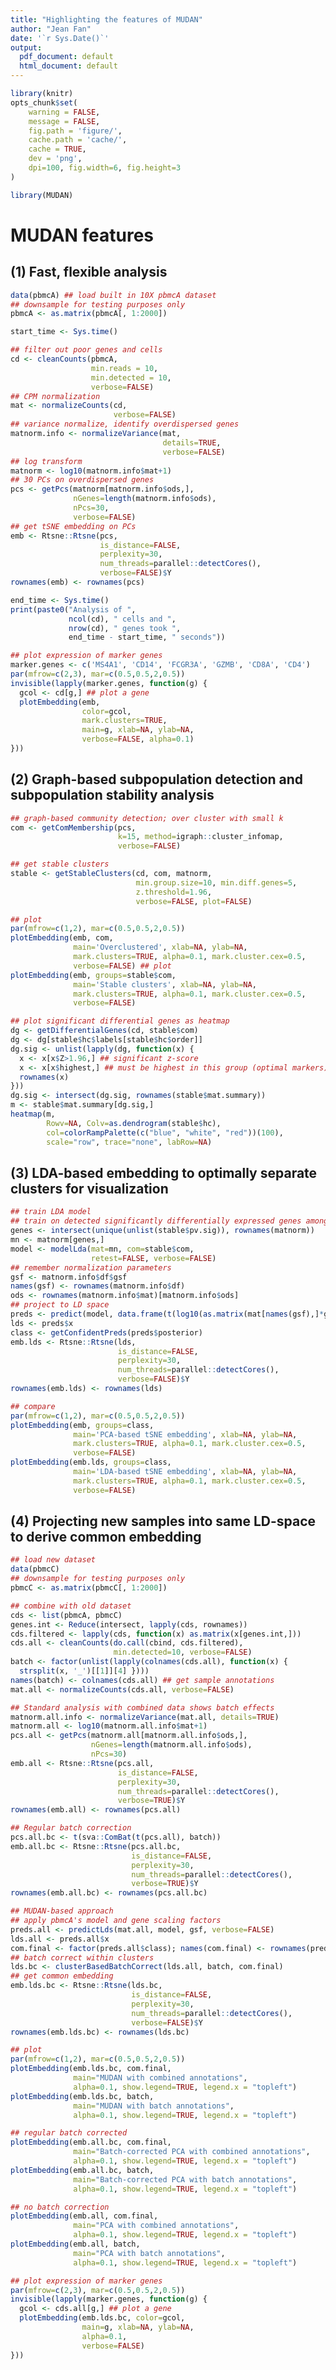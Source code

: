 ```yaml
---
title: "Highlighting the features of MUDAN"
author: "Jean Fan"
date: '`r Sys.Date()`'
output:
  pdf_document: default
  html_document: default
---
```


```r
library(knitr)
opts_chunk$set(
    warning = FALSE,
    message = FALSE,
    fig.path = 'figure/',
    cache.path = 'cache/',
    cache = TRUE,
    dev = 'png',
    dpi=100, fig.width=6, fig.height=3
)
```

```r
library(MUDAN)
```

# MUDAN features

## (1) Fast, flexible analysis

```r
data(pbmcA) ## load built in 10X pbmcA dataset
## downsample for testing purposes only
pbmcA <- as.matrix(pbmcA[, 1:2000]) 

start_time <- Sys.time()

## filter out poor genes and cells
cd <- cleanCounts(pbmcA, 
                  min.reads = 10, 
                  min.detected = 10, 
                  verbose=FALSE)
## CPM normalization
mat <- normalizeCounts(cd, 
                       verbose=FALSE) 
## variance normalize, identify overdispersed genes
matnorm.info <- normalizeVariance(mat, 
                                  details=TRUE, 
                                  verbose=FALSE) 
## log transform
matnorm <- log10(matnorm.info$mat+1) 
## 30 PCs on overdispersed genes
pcs <- getPcs(matnorm[matnorm.info$ods,], 
              nGenes=length(matnorm.info$ods), 
              nPcs=30, 
              verbose=FALSE) 
## get tSNE embedding on PCs
emb <- Rtsne::Rtsne(pcs, 
                    is_distance=FALSE, 
                    perplexity=30, 
                    num_threads=parallel::detectCores(), 
                    verbose=FALSE)$Y 
rownames(emb) <- rownames(pcs)

end_time <- Sys.time()
print(paste0("Analysis of ", 
             ncol(cd), " cells and ", 
             nrow(cd), " genes took ", 
             end_time - start_time, " seconds"))

## plot expression of marker genes
marker.genes <- c('MS4A1', 'CD14', 'FCGR3A', 'GZMB', 'CD8A', 'CD4')
par(mfrow=c(2,3), mar=c(0.5,0.5,2,0.5))
invisible(lapply(marker.genes, function(g) {
  gcol <- cd[g,] ## plot a gene
  plotEmbedding(emb, 
                color=gcol, 
                mark.clusters=TRUE, 
                main=g, xlab=NA, ylab=NA, 
                verbose=FALSE, alpha=0.1) 
}))
```

## (2) Graph-based subpopulation detection and subpopulation stability analysis

```r
## graph-based community detection; over cluster with small k
com <- getComMembership(pcs, 
                        k=15, method=igraph::cluster_infomap, 
                        verbose=FALSE) 

## get stable clusters
stable <- getStableClusters(cd, com, matnorm, 
                            min.group.size=10, min.diff.genes=5, 
                            z.threshold=1.96, 
                            verbose=FALSE, plot=FALSE)

## plot
par(mfrow=c(1,2), mar=c(0.5,0.5,2,0.5))
plotEmbedding(emb, com, 
              main='Overclustered', xlab=NA, ylab=NA, 
              mark.clusters=TRUE, alpha=0.1, mark.cluster.cex=0.5,
              verbose=FALSE) ## plot
plotEmbedding(emb, groups=stable$com, 
              main='Stable clusters', xlab=NA, ylab=NA, 
              mark.clusters=TRUE, alpha=0.1, mark.cluster.cex=0.5,
              verbose=FALSE) 
```

```r
## plot significant differential genes as heatmap
dg <- getDifferentialGenes(cd, stable$com)
dg <- dg[stable$hc$labels[stable$hc$order]]
dg.sig <- unlist(lapply(dg, function(x) {
  x <- x[x$Z>1.96,] ## significant z-score
  x <- x[x$highest,] ## must be highest in this group (optimal markers)
  rownames(x)
}))
dg.sig <- intersect(dg.sig, rownames(stable$mat.summary))
m <- stable$mat.summary[dg.sig,]
heatmap(m, 
        Rowv=NA, Colv=as.dendrogram(stable$hc),
        col=colorRampPalette(c("blue", "white", "red"))(100),
        scale="row", trace="none", labRow=NA)
```

## (3) LDA-based embedding to optimally separate clusters for visualization

```r
## train LDA model
## train on detected significantly differentially expressed genes among stable clusters
genes <- intersect(unique(unlist(stable$pv.sig)), rownames(matnorm)) 
mn <- matnorm[genes,]
model <- modelLda(mat=mn, com=stable$com, 
                  retest=FALSE, verbose=FALSE)
## remember normalization parameters
gsf <- matnorm.info$df$gsf
names(gsf) <- rownames(matnorm.info$df)
ods <- rownames(matnorm.info$mat)[matnorm.info$ods]
## project to LD space
preds <- predict(model, data.frame(t(log10(as.matrix(mat[names(gsf),]*gsf+1)))))
lds <- preds$x
class <- getConfidentPreds(preds$posterior)
emb.lds <- Rtsne::Rtsne(lds, 
                        is_distance=FALSE, 
                        perplexity=30, 
                        num_threads=parallel::detectCores(), 
                        verbose=FALSE)$Y 
rownames(emb.lds) <- rownames(lds)

## compare
par(mfrow=c(1,2), mar=c(0.5,0.5,2,0.5))
plotEmbedding(emb, groups=class, 
              main='PCA-based tSNE embedding', xlab=NA, ylab=NA, 
              mark.clusters=TRUE, alpha=0.1, mark.cluster.cex=0.5,
              verbose=FALSE)
plotEmbedding(emb.lds, groups=class, 
              main='LDA-based tSNE embedding', xlab=NA, ylab=NA, 
              mark.clusters=TRUE, alpha=0.1, mark.cluster.cex=0.5,
              verbose=FALSE)
```

## (4) Projecting new samples into same LD-space to derive common embedding

```r
## load new dataset
data(pbmcC)
## downsample for testing purposes only
pbmcC <- as.matrix(pbmcC[, 1:2000]) 

## combine with old dataset
cds <- list(pbmcA, pbmcC)
genes.int <- Reduce(intersect, lapply(cds, rownames))
cds.filtered <- lapply(cds, function(x) as.matrix(x[genes.int,]))
cds.all <- cleanCounts(do.call(cbind, cds.filtered), 
                       min.detected=10, verbose=FALSE)
batch <- factor(unlist(lapply(colnames(cds.all), function(x) {
  strsplit(x, '_')[[1]][4] })))
names(batch) <- colnames(cds.all) ## get sample annotations
mat.all <- normalizeCounts(cds.all, verbose=FALSE)
```

```r
## Standard analysis with combined data shows batch effects
matnorm.all.info <- normalizeVariance(mat.all, details=TRUE) 
matnorm.all <- log10(matnorm.all.info$mat+1) 
pcs.all <- getPcs(matnorm.all[matnorm.all.info$ods,], 
                  nGenes=length(matnorm.all.info$ods), 
                  nPcs=30) 
emb.all <- Rtsne::Rtsne(pcs.all, 
                        is_distance=FALSE, 
                        perplexity=30, 
                        num_threads=parallel::detectCores(), 
                        verbose=TRUE)$Y 
rownames(emb.all) <- rownames(pcs.all)
```

```r
## Regular batch correction
pcs.all.bc <- t(sva::ComBat(t(pcs.all), batch))
emb.all.bc <- Rtsne::Rtsne(pcs.all.bc, 
                           is_distance=FALSE, 
                           perplexity=30, 
                           num_threads=parallel::detectCores(), 
                           verbose=TRUE)$Y
rownames(emb.all.bc) <- rownames(pcs.all.bc)
```

```r
## MUDAN-based approach
## apply pbmcA's model and gene scaling factors
preds.all <- predictLds(mat.all, model, gsf, verbose=FALSE)
lds.all <- preds.all$x
com.final <- factor(preds.all$class); names(com.final) <- rownames(preds.all$x)
## batch correct within clusters
lds.bc <- clusterBasedBatchCorrect(lds.all, batch, com.final)
## get common embedding
emb.lds.bc <- Rtsne::Rtsne(lds.bc, 
                           is_distance=FALSE, 
                           perplexity=30, 
                           num_threads=parallel::detectCores(), 
                           verbose=FALSE)$Y
rownames(emb.lds.bc) <- rownames(lds.bc)

## plot
par(mfrow=c(1,2), mar=c(0.5,0.5,2,0.5))
plotEmbedding(emb.lds.bc, com.final, 
              main="MUDAN with combined annotations", 
              alpha=0.1, show.legend=TRUE, legend.x = "topleft")
plotEmbedding(emb.lds.bc, batch,
              main="MUDAN with batch annotations", 
              alpha=0.1, show.legend=TRUE, legend.x = "topleft")

## regular batch corrected
plotEmbedding(emb.all.bc, com.final,
              main="Batch-corrected PCA with combined annotations", 
              alpha=0.1, show.legend=TRUE, legend.x = "topleft")
plotEmbedding(emb.all.bc, batch, 
              main="Batch-corrected PCA with batch annotations", 
              alpha=0.1, show.legend=TRUE, legend.x = "topleft")

## no batch correction
plotEmbedding(emb.all, com.final,
              main="PCA with combined annotations", 
              alpha=0.1, show.legend=TRUE, legend.x = "topleft")
plotEmbedding(emb.all, batch, 
              main="PCA with batch annotations", 
              alpha=0.1, show.legend=TRUE, legend.x = "topleft")
```

```r
## plot expression of marker genes
par(mfrow=c(2,3), mar=c(0.5,0.5,2,0.5))
invisible(lapply(marker.genes, function(g) {
  gcol <- cds.all[g,] ## plot a gene
  plotEmbedding(emb.lds.bc, color=gcol, 
                main=g, xlab=NA, ylab=NA, 
                alpha=0.1, 
                verbose=FALSE) 
}))
```
